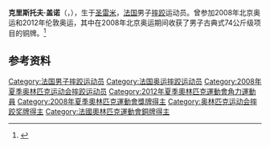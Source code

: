 {{MedalTableTop|Replace this image male.svg|150px}}
{{MedalSport | 男子[[古典式摔跤|古典式摔跤]]}}
{{MedalCountry|{{FRA}}}}
{{MedalCompetition |[[奧林匹克運動會|奧林匹克運動會]]}}
{{MedalBronze| [[2008年奧林匹克運動會|2008年北京]] | [[2008年夏季奧林匹克運動會摔跤比賽|74公斤級]]}}
{{MedalBottom}}
{{BLPsources|time=2015-05-01}}
{{Expand|time=2015-05-01}}
'''克里斯托夫·盖诺'''（{{lang-fr|Christophe Guénot}}，{{bd|1979年|1月7日}}），生于[[圣雷米_(索恩-卢瓦尔省)|圣雷米]]，[[法国|法国]]男子[[摔跤|摔跤]]运动员。曾参加2008年北京奥运和2012年伦敦奥运，其中在2008年北京奥运期间收获了男子古典式74公斤级项目的铜牌。<ref>{{Cite web|title=Christophe GUENOT|url=https://olympics.com/zh/athletes/christophe-guenot|accessdate=2021-09-22|work=International Olympic Committee|archive-date=2022-01-19|archive-url=https://web.archive.org/web/20220119162822/https://olympics.com/zh/athletes/christophe-guenot}}</ref>

== 参考资料 ==
{{reflist}}

{{Authority control}}
{{DEFAULTSORT:Guénot, Christophe}}
[[Category:法国男子摔跤运动员|Category:法国男子摔跤运动员]]
[[Category:法国奥运摔跤运动员|Category:法国奥运摔跤运动员]]
[[Category:2008年夏季奥林匹克运动会摔跤运动员|Category:2008年夏季奥林匹克运动会摔跤运动员]]
[[Category:2012年夏季奧林匹克運動會角力運動員|Category:2012年夏季奧林匹克運動會角力運動員]]
[[Category:2008年夏季奧林匹克運動會獎牌得主|Category:2008年夏季奧林匹克運動會獎牌得主]]
[[Category:奥林匹克运动会摔跤奖牌得主|Category:奥林匹克运动会摔跤奖牌得主]]
[[Category:法國奧林匹克運動會銅牌得主|Category:法國奧林匹克運動會銅牌得主]]


{{France-bio-stub}}